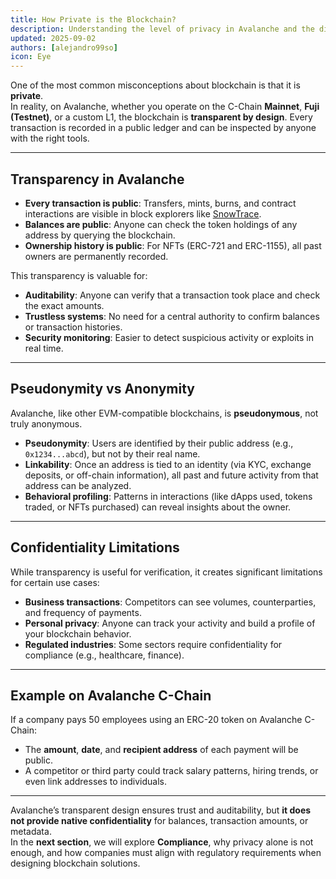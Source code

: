 ```yaml
---
title: How Private is the Blockchain?
description: Understanding the level of privacy in Avalanche and the difference between transparency and confidentiality.
updated: 2025-09-02
authors: [alejandro99so]
icon: Eye
---
```


One of the most common misconceptions about blockchain is that it is **private**.  
In reality, on Avalanche, whether you operate on the C-Chain **Mainnet**, **Fuji (Testnet)**, or a custom L1, the blockchain is **transparent by design**. Every transaction is recorded in a public ledger and can be inspected by anyone with the right tools.

---

## Transparency in Avalanche

- **Every transaction is public**: Transfers, mints, burns, and contract interactions are visible in block explorers like [SnowTrace](https://snowtrace.io).  
- **Balances are public**: Anyone can check the token holdings of any address by querying the blockchain.  
- **Ownership history is public**: For NFTs (ERC-721 and ERC-1155), all past owners are permanently recorded.  

This transparency is valuable for:
- **Auditability**: Anyone can verify that a transaction took place and check the exact amounts.  
- **Trustless systems**: No need for a central authority to confirm balances or transaction histories.  
- **Security monitoring**: Easier to detect suspicious activity or exploits in real time.

---

## Pseudonymity vs Anonymity

Avalanche, like other EVM-compatible blockchains, is **pseudonymous**, not truly anonymous.  
- **Pseudonymity**: Users are identified by their public address (e.g., `0x1234...abcd`), but not by their real name.  
- **Linkability**: Once an address is tied to an identity (via KYC, exchange deposits, or off-chain information), all past and future activity from that address can be analyzed.  
- **Behavioral profiling**: Patterns in interactions (like dApps used, tokens traded, or NFTs purchased) can reveal insights about the owner.

---

## Confidentiality Limitations

While transparency is useful for verification, it creates significant limitations for certain use cases:
- **Business transactions**: Competitors can see volumes, counterparties, and frequency of payments.  
- **Personal privacy**: Anyone can track your activity and build a profile of your blockchain behavior.  
- **Regulated industries**: Some sectors require confidentiality for compliance (e.g., healthcare, finance).

---

## Example on Avalanche C-Chain

If a company pays 50 employees using an ERC-20 token on Avalanche C-Chain:
- The **amount**, **date**, and **recipient address** of each payment will be public.  
- A competitor or third party could track salary patterns, hiring trends, or even link addresses to individuals.

---

Avalanche’s transparent design ensures trust and auditability, but **it does not provide native confidentiality** for balances, transaction amounts, or metadata.  
In the **next section**, we will explore **Compliance**, why privacy alone is not enough, and how companies must align with regulatory requirements when designing blockchain solutions.
